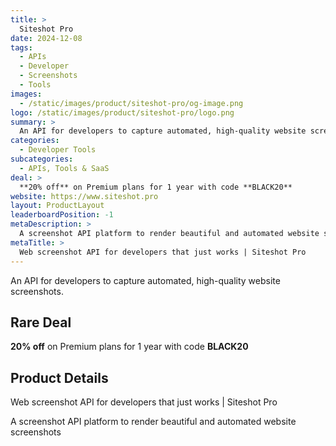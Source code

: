 ```yaml
---
title: >
  Siteshot Pro
date: 2024-12-08
tags:
  - APIs
  - Developer
  - Screenshots
  - Tools
images:
  - /static/images/product/siteshot-pro/og-image.png
logo: /static/images/product/siteshot-pro/logo.png
summary: >
  An API for developers to capture automated, high-quality website screenshots.
categories:
  - Developer Tools
subcategories:
  - APIs, Tools & SaaS
deal: >
  **20% off** on Premium plans for 1 year with code **BLACK20**
website: https://www.siteshot.pro
layout: ProductLayout
leaderboardPosition: -1
metaDescription: >
  A screenshot API platform to render beautiful and automated website screenshots
metaTitle: >
  Web screenshot API for developers that just works | Siteshot Pro
---
```

An API for developers to capture automated, high-quality website screenshots.

## Rare Deal

**20% off** on Premium plans for 1 year with code **BLACK20**

## Product Details

Web screenshot API for developers that just works | Siteshot Pro

A screenshot API platform to render beautiful and automated website screenshots
